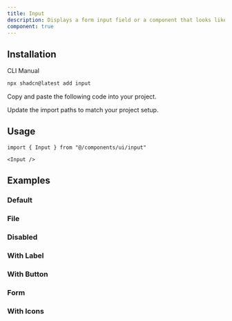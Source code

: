 ```yaml
---
title: Input
description: Displays a form input field or a component that looks like an input field.
component: true
---
```


<ComponentPreview
  name="input-demo"
  className="[&_input]:max-w-xs"
  description="A form input component."
/>

## Installation

<Tabs defaultValue="cli">

<TabsList>
  <TabsTrigger value="cli">CLI</TabsTrigger>
  <TabsTrigger value="manual">Manual</TabsTrigger>
</TabsList>
<TabsContent value="cli">

```bash
npx shadcn@latest add input
```

</TabsContent>

<TabsContent value="manual">

<Steps>

<Step>Copy and paste the following code into your project.</Step>

<ComponentSource name="input" />

<Step>Update the import paths to match your project setup.</Step>

</Steps>

</TabsContent>

</Tabs>

## Usage

```tsx
import { Input } from "@/components/ui/input"
```

```tsx
<Input />
```

## Examples

### Default

<ComponentPreview
  name="input-demo"
  className="[&_input]:max-w-xs"
  description="A form input component."
/>

### File

<ComponentPreview
  name="input-file"
  className="[&_input]:max-w-xs"
  description="A file input component."
/>

### Disabled

<ComponentPreview
  name="input-disabled"
  className="[&_input]:max-w-xs"
  description="A disabled input component."
/>

### With Label

<ComponentPreview
  name="input-with-label"
  className="[&_input]:max-w-xs"
  description="An input component with a label."
/>

### With Button

<ComponentPreview
  name="input-with-button"
  className="[&_input]:max-w-xs"
  description="An input component with a button."
/>

### Form

<ComponentPreview name="input-form" />

### With Icons

<ComponentPreview
  name="input-with-icons"
  description="An input with icons on both sides"
/>
